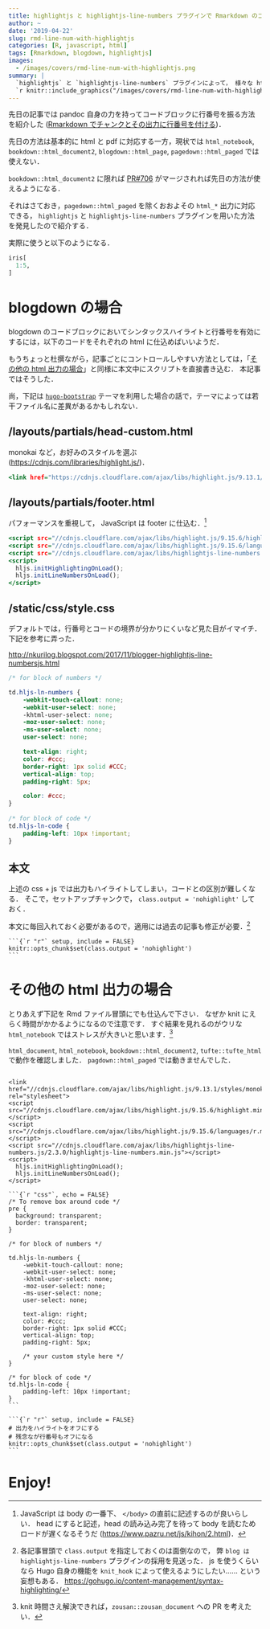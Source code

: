```yaml
---
title: highlightjs と highlightjs-line-numbers プラグインで Rmarkdown のコードブロックに行番号をつける
author: ~
date: '2019-04-22'
slug: rmd-line-num-with-highlightjs
categories: [R, javascript, html]
tags: [Rmarkdown, blogdown, highlightjs]
images: 
  - /images/covers/rmd-line-num-with-highlightjs.png
summary: |
  `highlightjs` と `highlightjs-line-numbers` プラグインによって， 様々な html フォーマットにおいてコードブロックに番号付けできるようにする方法を紹介する． \
  `r knitr::include_graphics("/images/covers/rmd-line-num-with-highlightjs.png")`
---
```


先日の記事では pandoc 自身の力を持ってコードブロックに行番号を振る方法を紹介した
([Rmarkdown でチャンクとその出力に行番号を付ける](/2019/04/18/rmd-line-num/))．

先日の方法は基本的に html と pdf に対応する一方，現状では `html_notebook`, `bookdown::html_document2`, `blogdown::html_page`, `pagedown::html_paged` では使えない．

`bookdown::html_document2` に限れば [PR#706](//github.com/rstudio/bookdown/pull/706) がマージされれば先日の方法が使えるようになる．

それはさておき，`pagedown::html_paged` を除くおおよその `html_*` 出力に対応できる， `highlightjs` と `highlightjs-line-numbers` プラグインを用いた方法を発見したので紹介する．

実際に使うと以下のようになる．

```r
iris[
  1:5,
]
```


# blogdown の場合

blogdown のコードブロックにおいてシンタックスハイライトと行番号を有効にするには，以下のコードをそれぞれの html に仕込めばいいようだ．

もうちょっと杜撰ながら，記事ごとにコントロールしやすい方法としては，「[その他の html 出力の場合]」と同様に本文中にスクリプトを直接書き込む．
本記事ではそうした．

尚，下記は [`hugo-bootstrap`](//themes.gohugo.io/hugo-bootstrap/) テーマを利用した場合の話で，テーマによっては若干ファイル名に差異があるかもしれない．

## /layouts/partials/head-custom.html

monokai など，お好みのスタイルを選ぶ (<https://cdnjs.com/libraries/highlight.js/>)．

```.html
<link href="https://cdnjs.cloudflare.com/ajax/libs/highlight.js/9.13.1/styles/monokai.min.css" rel="stylesheet">
```



## /layouts/partials/footer.html

パフォーマンスを重視して， JavaScript は footer に仕込む．[^js-at-last]

[^js-at-last]: JavaScript は body の一番下、 `</body>` の直前に記述するのが良いらしい．
head にすると記述，head の読み込み完了を待って body を読むためロードが遅くなるそうだ (<https://www.pazru.net/js/kihon/2.html>)．


```.html
<script src="//cdnjs.cloudflare.com/ajax/libs/highlight.js/9.15.6/highlight.min.js"></script>
<script src="//cdnjs.cloudflare.com/ajax/libs/highlight.js/9.15.6/languages/r.min.js"></script>
<script src="//cdnjs.cloudflare.com/ajax/libs/highlightjs-line-numbers.js/2.3.0/highlightjs-line-numbers.min.js"></script>
<script>
  hljs.initHighlightingOnLoad();
  hljs.initLineNumbersOnLoad();
</script>
```



## /static/css/style.css

デフォルトでは，行番号とコードの境界が分かりにくいなど見た目がイマイチ．
下記を参考に弄った．

<http://nkurilog.blogspot.com/2017/11/blogger-highlightjs-line-numbersjs.html>

```css
/* for block of numbers */

td.hljs-ln-numbers {
    -webkit-touch-callout: none;
    -webkit-user-select: none;
    -khtml-user-select: none;
    -moz-user-select: none;
    -ms-user-select: none;
    user-select: none;

    text-align: right;
    color: #ccc;
    border-right: 1px solid #CCC;
    vertical-align: top;
    padding-right: 5px;

    color: #ccc;
}
 
/* for block of code */
td.hljs-ln-code {
    padding-left: 10px !important;
}
```

## 本文

上述の css + js では出力もハイライトしてしまい，コードとの区別が難しくなる．
そこで，セットアップチャンクで， `class.output = 'nohighlight'` しておく．

本文に毎回入れておく必要があるので，適用には過去の記事も修正が必要．[^atusy]

[^atusy]: 各記事冒頭で `class.output` を指定しておくのは面倒なので，
  弊 `blog はhighlightjs-line-numbers` プラグインの採用を見送った．
  js を使うくらいなら Hugo 自身の機能を `knit_hook` によって使えるようにしたい……
  という妄想もある．
  <https://gohugo.io/content-management/syntax-highlighting/>
  


````
```{`r "r"` setup, include = FALSE}
knitr::opts_chunk$set(class.output = 'nohighlight')
```
````

# その他の html 出力の場合

とりあえず下記を Rmd ファイル冒頭にでも仕込んで下さい．
なぜか knit にえらく時間がかかるようになるので注意です．
すぐ結果を見れるのがウリな `html_notebook` ではストレスが大きいと思います．[^zousan]

[^zousan]: knit 時間さえ解決できれば，`zousan::zousan_document` への PR を考えたい．

`html_document`, `html_notebook`, `bookdown::html_document2`, `tufte::tufte_html` で動作を確認しました．
`pagdown::html_paged` では動きませんでした．

````

<link href="//cdnjs.cloudflare.com/ajax/libs/highlight.js/9.13.1/styles/monokai.min.css" rel="stylesheet">
<script src="//cdnjs.cloudflare.com/ajax/libs/highlight.js/9.15.6/highlight.min.js"></script>
<script src="//cdnjs.cloudflare.com/ajax/libs/highlight.js/9.15.6/languages/r.min.js"></script>
<script src="//cdnjs.cloudflare.com/ajax/libs/highlightjs-line-numbers.js/2.3.0/highlightjs-line-numbers.min.js"></script>
<script>
  hljs.initHighlightingOnLoad();
  hljs.initLineNumbersOnLoad();
</script>

```{`r "css"`, echo = FALSE}
/* To remove box around code */
pre {
  background: transparent;
  border: transparent;
}

/* for block of numbers */

td.hljs-ln-numbers {
    -webkit-touch-callout: none;
    -webkit-user-select: none;
    -khtml-user-select: none;
    -moz-user-select: none;
    -ms-user-select: none;
    user-select: none;

    text-align: right;
    color: #ccc;
    border-right: 1px solid #CCC;
    vertical-align: top;
    padding-right: 5px;

    /* your custom style here */
}
 
/* for block of code */
td.hljs-ln-code {
    padding-left: 10px !important;
}
```

```{`r "r"` setup, include = FALSE}
# 出力をハイライトをオフにする
# 残念なが行番号もオフになる
knitr::opts_chunk$set(class.output = 'nohighlight')
```
````

# Enjoy!

<script src="//cdnjs.cloudflare.com/ajax/libs/highlight.js/9.15.6/highlight.min.js"></script>
<script src="//cdnjs.cloudflare.com/ajax/libs/highlight.js/9.15.6/languages/r.min.js"></script>
<script src="//cdnjs.cloudflare.com/ajax/libs/highlightjs-line-numbers.js/2.3.0/highlightjs-line-numbers.min.js"></script>
<script>
  hljs.initHighlightingOnLoad();
  hljs.initLineNumbersOnLoad();
</script>

